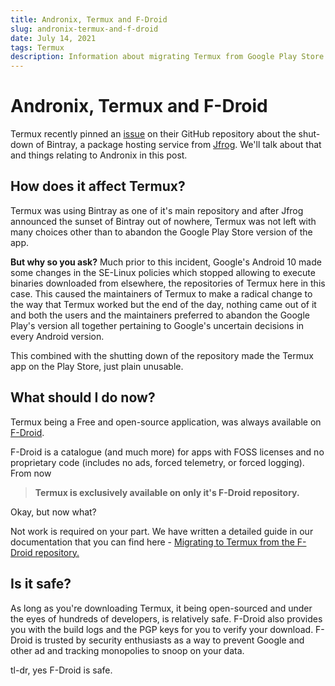 ```yaml
---
title: Andronix, Termux and F-Droid
slug: andronix-termux-and-f-droid
date: July 14, 2021
tags: Termux
description: Information about migrating Termux from Google Play Store to F-Droid after the shut-down of Bintray, a package hosting service from Jfrog.
---
```




# Andronix, Termux and F-Droid

<Authors date="July 14th, 2021">
    <Author name="Prakhar Shukla" link="https://prakharshukla.dev"/>
</Authors>

Termux recently pinned an [issue](https://github.com/termux/termux-app/issues/2067) on their GitHub repository about the shut-down of Bintray, a package hosting service from [Jfrog](https://jfrog.com). We'll talk about that and things relating to Andronix in this post.

## How does it affect Termux?

Termux was using Bintray as one of it's main repository and after Jfrog announced the sunset of Bintray out of nowhere, Termux was not left with many choices other than to abandon the Google Play Store version of the app.

**But why so you ask?** Much prior to this incident, Google's Android 10 made some changes in the SE-Linux policies which stopped allowing to execute binaries downloaded from elsewhere, the repositories of Termux here in this case. This caused the maintainers of Termux to make a radical change to the way that Termux worked but the end of the day, nothing came out of it and both the users and the maintainers preferred to abandon the Google Play's version all together pertaining to Google's uncertain decisions in every Android version.

This combined with the shutting down of the repository made the Termux app on the Play Store, just plain unusable.

## What should I do now?

Termux being a Free and open-source application, was always available on [F-Droid](https://f-droid.org).

F-Droid is a catalogue (and much more) for apps with FOSS licenses and no proprietary code (includes no ads, forced telemetry, or forced logging). From now

> **Termux is exclusively available on only it's F-Droid repository.**

Okay, but now what?

Not work is required on your part. We have written a detailed guide in our documentation that you can find here - [Migrating to Termux from the F-Droid repository.](https://docs.andronix.app/termux/migrating-to-f-droid)

## Is it safe?

As long as you're downloading Termux, it being open-sourced and under the eyes of hundreds of developers, is relatively safe. F-Droid also provides you with the build logs and the PGP keys for you to verify your download. F-Droid is trusted by security enthusiasts as a way to prevent Google and other ad and tracking monopolies to snoop on your data.

tl-dr, yes F-Droid is safe.
